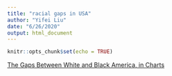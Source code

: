```yaml
---
title: "racial gaps in USA"
author: "Yifei Liu"
date: "6/26/2020"
output: html_document
---
```


```r
knitr::opts_chunk$set(echo = TRUE)
```

[The Gaps Between White and Black America, in Charts](https://www.nytimes.com/interactive/2020/06/19/opinion/politics/opportunity-gaps-race-inequality.html)